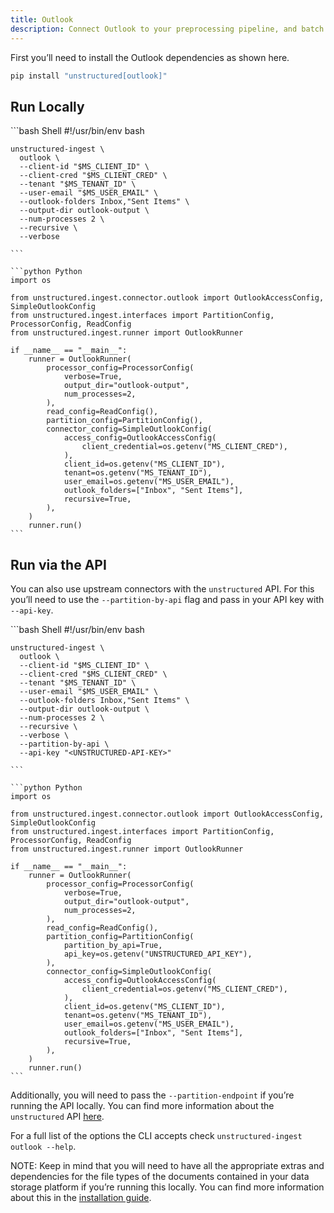 ```yaml
---
title: Outlook 
description: Connect Outlook to your preprocessing pipeline, and batch process all your documents using `unstructured-ingest` to store structured outputs locally on your filesystem.
---
```


First you’ll need to install the Outlook dependencies as shown here.

```bash
pip install "unstructured[outlook]"

```


## Run Locally

<CodeGroup>
    ```bash Shell
    #!/usr/bin/env bash
    
    unstructured-ingest \
      outlook \
      --client-id "$MS_CLIENT_ID" \
      --client-cred "$MS_CLIENT_CRED" \
      --tenant "$MS_TENANT_ID" \
      --user-email "$MS_USER_EMAIL" \
      --outlook-folders Inbox,"Sent Items" \
      --output-dir outlook-output \
      --num-processes 2 \
      --recursive \
      --verbose
    
    ```
    
    ```python Python 
    import os
    
    from unstructured.ingest.connector.outlook import OutlookAccessConfig, SimpleOutlookConfig
    from unstructured.ingest.interfaces import PartitionConfig, ProcessorConfig, ReadConfig
    from unstructured.ingest.runner import OutlookRunner
    
    if __name__ == "__main__":
        runner = OutlookRunner(
            processor_config=ProcessorConfig(
                verbose=True,
                output_dir="outlook-output",
                num_processes=2,
            ),
            read_config=ReadConfig(),
            partition_config=PartitionConfig(),
            connector_config=SimpleOutlookConfig(
                access_config=OutlookAccessConfig(
                    client_credential=os.getenv("MS_CLIENT_CRED"),
                ),
                client_id=os.getenv("MS_CLIENT_ID"),
                tenant=os.getenv("MS_TENANT_ID"),
                user_email=os.getenv("MS_USER_EMAIL"),
                outlook_folders=["Inbox", "Sent Items"],
                recursive=True,
            ),
        )
        runner.run()
    ```
</CodeGroup>


## Run via the API

You can also use upstream connectors with the `unstructured` API. For this you’ll need to use the `--partition-by-api` flag and pass in your API key with `--api-key`.

<CodeGroup>
    ```bash Shell
    #!/usr/bin/env bash
    
    unstructured-ingest \
      outlook \
      --client-id "$MS_CLIENT_ID" \
      --client-cred "$MS_CLIENT_CRED" \
      --tenant "$MS_TENANT_ID" \
      --user-email "$MS_USER_EMAIL" \
      --outlook-folders Inbox,"Sent Items" \
      --output-dir outlook-output \
      --num-processes 2 \
      --recursive \
      --verbose \
      --partition-by-api \
      --api-key "<UNSTRUCTURED-API-KEY>"
    
    ```
    
    ```python Python 
    import os
    
    from unstructured.ingest.connector.outlook import OutlookAccessConfig, SimpleOutlookConfig
    from unstructured.ingest.interfaces import PartitionConfig, ProcessorConfig, ReadConfig
    from unstructured.ingest.runner import OutlookRunner
    
    if __name__ == "__main__":
        runner = OutlookRunner(
            processor_config=ProcessorConfig(
                verbose=True,
                output_dir="outlook-output",
                num_processes=2,
            ),
            read_config=ReadConfig(),
            partition_config=PartitionConfig(
                partition_by_api=True,
                api_key=os.getenv("UNSTRUCTURED_API_KEY"),
            ),
            connector_config=SimpleOutlookConfig(
                access_config=OutlookAccessConfig(
                    client_credential=os.getenv("MS_CLIENT_CRED"),
                ),
                client_id=os.getenv("MS_CLIENT_ID"),
                tenant=os.getenv("MS_TENANT_ID"),
                user_email=os.getenv("MS_USER_EMAIL"),
                outlook_folders=["Inbox", "Sent Items"],
                recursive=True,
            ),
        )
        runner.run()
    ```
</CodeGroup>


Additionally, you will need to pass the `--partition-endpoint` if you’re running the API locally. You can find more information about the `unstructured` API [here](https://github.com/Unstructured-IO/unstructured-api).

For a full list of the options the CLI accepts check `unstructured-ingest outlook --help`.

NOTE: Keep in mind that you will need to have all the appropriate extras and dependencies for the file types of the documents contained in your data storage platform if you’re running this locally. You can find more information about this in the [installation guide](/installation/overview).